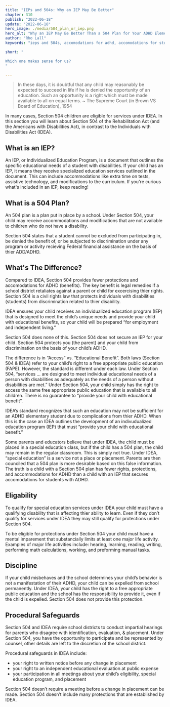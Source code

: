 ```yaml
---
title: "IEPs and 504s: Why an IEP May Be Better"
chapter: 310
publish: "2022-06-18"
update: "2022-06-18"
hero_image: ./media/504_plan_or_iep.png
hero_alt: "Why an IEP May Be Better Than a 504 Plan for Your ADHD Elementary Student"
author: "Rho Lall"
keywords: "ieps and 504s, accomodations for adhd, accomodations for students with adhd, accommodations for adhd elementary students"

short: "

Which one makes sense for us?
"

---
```

> In these days, it is doubtful that any child may reasonably be expected to succeed in life if he is denied the opportunity of an education. Such an opportunity is a right which must be made available to all on equal terms. ~ The Supreme Court (in Brown VS Board of Education), 1954

In many cases, Section 504 children are eligible for services under IDEA. In this section you will learn about Section 504 of the Rehabilitation Act (and the Americans with Disabilities Act), in contrast to the Individuals with Disabilities Act (IDEA).

## What is an IEP?

An IEP, or Individualized Education Program, is a document that outlines the specific educational needs of a student with disabilities. If your child has an IEP, it means they receive specialized education services outlined in the document. This can include accommodations like extra time on tests, assistive technology, and modifications to the curriculum. If you're curious what's included in an IEP, keep reading!

## What is a 504 Plan?

An 504 plan is a plan put in place by a school. Under Section 504, your child may receive accommodations and modifications that are not available to children who do not have a disability. 

Section 504 states that a student cannot be excluded from participating in, be denied the benefit of, or be subjected to discrimination under any program or activity recieving Federal financial assistance on the basis of thier ADD/ADHD.



## What's The Difference?

Compared to IDEA, Section 504 provides fewer protections and accomodations for ADHD (benefits). The key benefit is legal remedies if a school district retaliates against a parent or child for excercising thier rights. Section 504 is a civil rights law that protects individuals with disabilities (students) from discrimination related to thier disability. 

IDEA ensures your child receives an individualized education program (IEP) that is designed to meet the child’s unique needs and provide your child with educational benefits, so your child will be prepared “for employment and independent living.” 

Section 504 does none of this. Section 504 does not secure an IEP for your child. Section 504 protects you (the parent) and your child from discrimination on the basis of your child’s ADHD. 

The difference is in “Access” vs. “Educational Benefit”. Both laws (Section 504 & IDEA) refer to your child’s right to a free appropriate public education (FAPE). However, the standard is different under each law. Under Section 504, “services … are designed to meet individual educational needs of a person with disabilities as adequately as the needs of a person without disabilities are met.”  Under Section 504, your child simply has the right to access the same free appropriate public education that is available to all children. There is no guarantee to “provide your child with educational benefit”.

IDEA’s standard recognizes that such an education may not be sufficient for an ADHD elementary student due to complications from thier ADHD. When this is the case an IDEA outlines the development of an indivudualized education program (IEP) that must “provide your child with educational benefit.”

Some parents and educators believe that under IDEA, the child must be placed in a special education class, but if the child has a 504 plan, the child may remain in the regular classroom. This is simply not true. Under IDEA, “special education” is a service not a place or placement. Parents are then counciled that a 504 plan is more desirable based on this false information. The truth is a child with a Section 504 plan has fewer rights, protections, and accommodations for ADHD than a child with an IEP that secures accomodations for students with ADHD.

## Eligability

To qualify for special education services under IDEA your child must have a qualifying disability that is affecting thier ability to learn. Even if they don’t qualify for services under IDEA they may still qualify for protections under Section 504.

To be eligible for protections under Section 504 your child must have a mental imparement that substancially limits at least one major life activity. Examples of major life activities include: hearing, learning, reading, writing, performing math calculations, working, and preforming manual tasks.

## Discipline

If your child misbehaves and the school determines your child’s behavior is not a manifestation of their ADHD, your child can be expelled from school permanently. Under IDEA, your child has the right to a free appropriate public education and the school has the responsibility to provide it, even if the child is expelled. Section 504 does not provide this protection.

## Procedural Safeguards

Section 504 and IDEA require school districts to conduct impartial hearings for parents who disagree with identification, evaluation, & placement. Under Section 504, you have the opportunity to participate and be represented by counsel, other details are left to the discretion of the school district.

Procedural safeguards in IDEA include:
- your right to written notice before any change in placement
- your right to an independent educational evaluation at public expense
- your participation in all meetings about your child’s eligibility, special education program, and placement

Section 504 doesn’t require a meeting before a change in placement can be made. Section 504 doesn’t include many protections that are established by IDEA.
